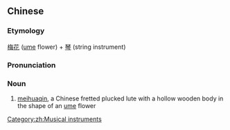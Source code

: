 ==Chinese==
{{zh-forms|type=21}}

===Etymology===
[[梅花]] ([[ume]] flower) + [[琴]] (string instrument)

===Pronunciation===
{{zh-pron
|m=méihuāqín
|cat=n
}}

===Noun===
{{zh-noun}}

# [[meihuaqin]], a Chinese fretted plucked lute with a hollow wooden body in the shape of an [[ume]] flower

[[Category:zh:Musical instruments]]
